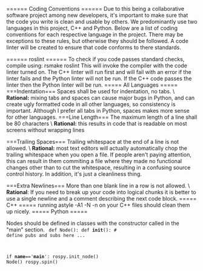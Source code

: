 ====== Coding Conventions ======
Due to this being a collaborative software project among new developers, it's important to make sure that the code you write is clean and usable by others. We predominantly use two languages in this project, C++ and Python. Below are a list of coding conventions for each respective language in the project. There may be exceptions to these rules, but otherwise they should be followed. A code linter will be created to ensure that code conforms to there standards.

====== roslint ======
To check if you code passes standard checks, compile using:
  rsmake roslint
This will invoke the compiler with the code linter turned on. The C++ linter will run first and will fail with an error if the linter fails and the Python linter will not be run. If the C++ code passes the linter then the Python linter will be run.
===== All Languages =====
===Indentation===
Spaces shall be used for indentation, no tabs. \\
**Rational:** mixing tabs and spaces can cause major bugs in Python, and can create ugly formatted code in all other languages, so consistency is important. Although I prefer all tabs in Python, spaces makes more sense for other languages.
===Line Length===
The maximum length of a line shall be 80 characters \\
**Rational:** this results in code that is readable on most screens without wrapping lines

===Trailing Spaces===
Trailing whitespace at the end of a line is not allowed. \\
**Rational:** most text editors will actually automatically chop the trailing whitespace when you open a file. If people aren't paying attention, this can result in them commiting a file where they made no functional changes other than to cut the whitespace, resulting in a confusing source control history. In addition, it's just a cleanliness thing.

===Extra Newlines===
More than one blank line in a row is not allowed. \\
**Rational**: If you need to break up your code into logical chunks it is better to use a single newline and a comment describing the next code block.
===== C++ =====
running 
  astyle -A1 -N -n <file name>
on your C++ files should clean them up nicely.
===== Python =====

Nodes should be defined in classes with the constructor called in the "main" section.
<code python>
def Node():
    def __init__():
        # define pubs and subs here
    ...
        
if __name__=='__main__':
    rospy.init_node()
    Node()
    rospy.spin()    
</code>